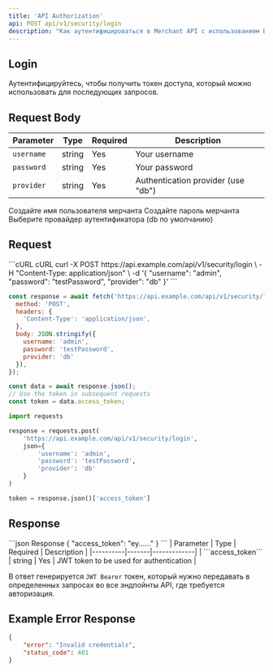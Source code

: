 ```yaml
---
title: 'API Authorization'
api: POST api/v1/security/login
description: "Как аутентифицироваться в Merchant API с использованием Bearer токенов JWT."
---
```

## Login
Аутентифицируйтесь, чтобы получить токен доступа, который можно использовать для последующих запросов.

## Request Body
| Parameter | Type | Required | Description |
|----------|-------|----------|-------------|
| ```username```  | string  | Yes  | Your username |
| ```password``` | string  | Yes  | Your password |
| ```provider``` | string | Yes  | Authentication provider (use "db") |

<ParamField body="username" type="string">
    Создайте имя пользователя мерчанта
</ParamField>

<ParamField body="password" type="string">
    Создайте пароль мерчанта
</ParamField>

<ParamField body="provider" type="string">
    Выберите провайдер аутентификатора (db по умолчанию)
</ParamField>

## Request
<CodeGroup>
```cURL cURL
curl -X POST https://api.example.com/api/v1/security/login \
  -H "Content-Type: application/json" \
  -d '{
    "username": "admin",
    "password": "testPassword",
    "provider": "db"
  }'
```

```javascript JavaScript
const response = await fetch('https://api.example.com/api/v1/security/login', {
  method: 'POST',
  headers: {
    'Content-Type': 'application/json',
  },
  body: JSON.stringify({
    username: 'admin',
    password: 'testPassword',
    provider: 'db'
  }),
});

const data = await response.json();
// Use the token in subsequent requests
const token = data.access_token;
```

```python Python
import requests

response = requests.post(
    'https://api.example.com/api/v1/security/login',
    json={
        'username': 'admin',
        'password': 'testPassword',
        'provider': 'db'
    }
)

token = response.json()['access_token']
```
</CodeGroup>

## Response

<CodeGroup>
```json Response
{
    "access_token": "ey......"
}
```
| Parameter | Type | Required | Description |
|----------|-------|-------------|
| ```access_token``` | string | Yes | JWT token to be used for authentication |

</CodeGroup>

В ответ генерируется ```JWT Bearer``` токен, который нужно передавать в определенных запросах во все эндпойнты API, где требуется авторизация.


## Example Error Response
``` json
{
    "error": "Invalid credentials",
    "status_code": 401
}
```
